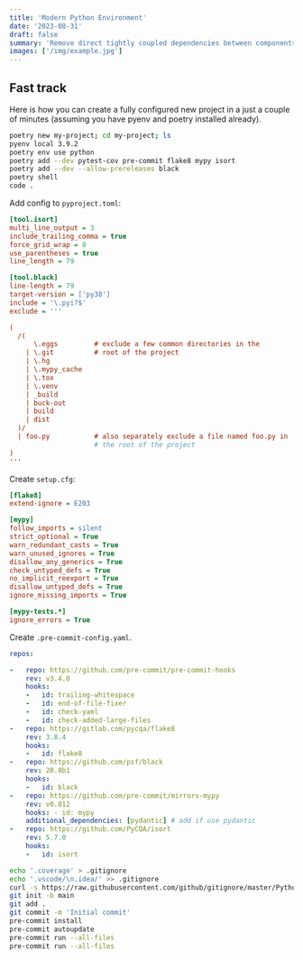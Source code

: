 ```yaml
---
title: 'Modern Python Environment'
date: '2023-08-31'
draft: false
summary: 'Remove direct tightly coupled dependencies between components by introducing abstractions.'
images: ['/img/example.jpg']
---
```


## Fast track

Here is how you can create a fully configured new project in a just a couple of minutes (assuming you have pyenv and poetry installed already).

```bash
poetry new my-project; cd my-project; ls
pyenv local 3.9.2
poetry env use python
poetry add --dev pytest-cov pre-commit flake8 mypy isort
poetry add --dev --allow-prereleases black
poetry shell
code .
```

Add config to `pyproject.toml`:

```ini
[tool.isort]
multi_line_output = 3
include_trailing_comma = true
force_grid_wrap = 0
use_parentheses = true
line_length = 79

[tool.black]
line-length = 79
target-version = ['py38']
include = '\.pyi?$'
exclude = '''

(
  /(
      \.eggs         # exclude a few common directories in the
    | \.git          # root of the project
    | \.hg
    | \.mypy_cache
    | \.tox
    | \.venv
    | _build
    | buck-out
    | build
    | dist
  )/
  | foo.py           # also separately exclude a file named foo.py in
                     # the root of the project
)
'''
```

Create `setup.cfg`:

```ini
[flake8]
extend-ignore = E203

[mypy]
follow_imports = silent
strict_optional = True
warn_redundant_casts = True
warn_unused_ignores = True
disallow_any_generics = True
check_untyped_defs = True
no_implicit_reexport = True
disallow_untyped_defs = True
ignore_missing_imports = True

[mypy-tests.*]
ignore_errors = True
```

Create `.pre-commit-config.yaml`.

```yaml
repos:

-   repo: https://github.com/pre-commit/pre-commit-hooks
    rev: v3.4.0
    hooks:
    -   id: trailing-whitespace
    -   id: end-of-file-fixer
    -   id: check-yaml
    -   id: check-added-large-files
-   repo: https://gitlab.com/pycqa/flake8
    rev: 3.8.4
    hooks:
    -   id: flake8
-   repo: https://github.com/psf/black
    rev: 20.8b1
    hooks:
    -   id: black
-   repo: https://github.com/pre-commit/mirrors-mypy
    rev: v0.812
    hooks: - id: mypy
    additional_dependencies: [pydantic] # add if use pydantic
-   repo: https://github.com/PyCQA/isort
    rev: 5.7.0
    hooks:
    -   id: isort
```

```bash
echo '.coverage' > .gitignore
echo '.vscode/\n.idea/' >> .gitignore
curl -s https://raw.githubusercontent.com/github/gitignore/master/Python.gitignore >> .gitignore
git init -b main
git add .
git commit -m 'Initial commit'
pre-commit install
pre-commit autoupdate
pre-commit run --all-files
pre-commit run --all-files
```
